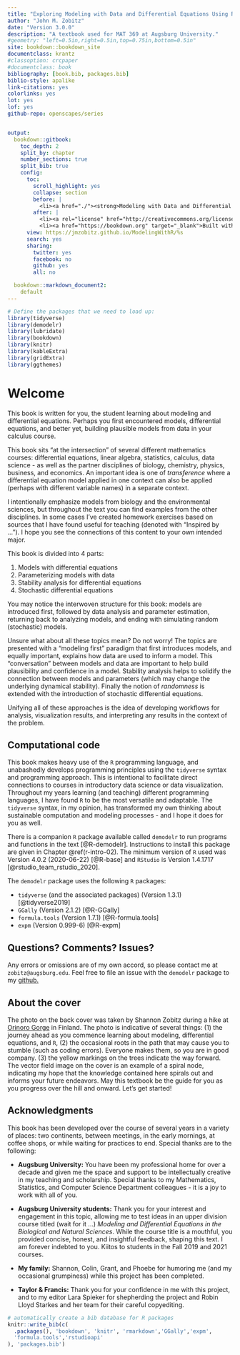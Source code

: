 ```yaml
--- 
title: "Exploring Modeling with Data and Differential Equations Using R"
author: "John M. Zobitz"
date: "Version 3.0.0"
description: "A textbook used for MAT 369 at Augsburg University."
#geometry: "left=0.5in,right=0.5in,top=0.75in,bottom=0.5in"
site: bookdown::bookdown_site
documentclass: krantz
#classoption: crcpaper
#documentclass: book
bibliography: [book.bib, packages.bib]
biblio-style: apalike
link-citations: yes
colorlinks: yes
lot: yes
lof: yes
github-repo: openscapes/series


output:
  bookdown::gitbook:
    toc_depth: 2
    split_by: chapter
    number_sections: true
    split_bib: true
    config:
      toc:
        scroll_highlight: yes
        collapse: section
        before: |
          <li><a href="./"><strong>Modeling with Data and Differential Equations in R</strong><br>by John Zobitz</a></li>
        after: |
          <li><a rel="license" href="http://creativecommons.org/licenses/by-nc-nd/4.0/"><img alt="Creative Commons License" style="border-width:0" src="https://i.creativecommons.org/l/by-nc-nd/4.0/88x31.png" /></a></li>
          <li><a href="https://bookdown.org" target="_blank">Built with Bookdown + RStudio</a></li>
      view: https://jmzobitz.github.io/ModelingWithR/%s
      search: yes
      sharing:
        twitter: yes
        facebook: no
        github: yes
        all: no

  bookdown::markdown_document2:
    default
---
```


```r
# Define the packages that we need to load up:
library(tidyverse)
library(demodelr)
library(lubridate)
library(bookdown)
library(knitr)
library(kableExtra)
library(gridExtra)
library(ggthemes)
```

# Welcome {-} 
This book is written for you, the student learning about modeling and differential equations. Perhaps you first encountered models, differential equations, and better yet, building plausible models from data in your calculus course.

This book sits "at the intersection" of several different mathematics courses: differential equations, linear algebra, statistics, calculus, data science - as well as the partner disciplines of biology, chemistry, physics, business, and economics.  An important idea is one of *transference* where a differential equation model applied in one context can also be applied (perhaps with different variable names) in a separate context.

I intentionally emphasize models from biology and the environmental sciences, but throughout the text you can find examples from the other disciplines. In some cases I've created homework exercises based on sources that I have found useful for teaching (denoted with "Inspired by ... "). I hope you see the connections of this content to your own intended major.

This book is divided into 4 parts:

1. Models with differential equations
2. Parameterizing models with data
3. Stability analysis for differential equations
4. Stochastic differential equations

You may notice the interwoven structure for this book: models are introduced first, followed by data analysis and parameter estimation, returning back to analyzing models, and ending with simulating random (stochastic) models. 

Unsure what about all these topics mean? Do not worry! The topics are presented with a "modeling first" paradigm that first introduces models, and equally important, explains how data are used to inform a model. This "conversation" between models and data are important to help build plausibility and confidence in a model.  Stability analysis helps to solidify the connection between models and parameters (which may change the underlying dynamical stability).  Finally the notion of *randomness* is extended with the introduction of stochastic differential equations.

Unifying all of these approaches is the idea of developing workflows for analysis, visualization results, and interpreting any results in the context of the problem.

## Computational code {-}
This book makes heavy use of the `R` programming language, and unabashedly develops programming principles using the `tidyverse` syntax and programming approach.  This is intentional to facilitate direct connections to courses in introductory data science or data visualization. Throughout my years learning (and teaching) different programming languages, I have found `R` to be the most versatile and adaptable. The `tidyverse` syntax, in my opinion, has transformed my own thinking about sustainable computation and modeling processes - and I hope it does for you as well.

There is a companion `R` package available called `demodelr` to run programs and functions in the text [@R-demodelr].  Instructions to install this package are given in Chapter \@ref(r-intro-02). The minimum version of `R` used was Version 4.0.2 (2020-06-22) [@R-base] and `RStudio` is Version 1.4.1717 [@rstudio_team_rstudio_2020].

The `demodelr` package uses the following `R` packages:

- `tidyverse` (and the associated packages) (Version 1.3.1) [@tidyverse2019]
- `GGally` (Version 2.1.2) [@R-GGally]
- `formula.tools` (Version 1.7.1) [@R-formula.tools]
- `expm` (Version 0.999-6) [@R-expm]


## Questions? Comments? Issues? {-}
Any errors or omissions are of my own accord, so please contact me at `zobitz@augsburg.edu`. Feel free to file an issue with the `demodelr` package to my [github.](https://github.com/jmzobitz/ModelingWithR/issues)

## About the cover {-}
The photo on the back cover was taken by Shannon Zobitz during a hike at [Orinoro Gorge](https://visitleppavirta.fi/en/service/orinoro-gorge) in Finland. The photo is indicative of several things: (1) the journey ahead as you commence learning about modeling, differential equations, and `R`, (2) the occasional roots in the path that may cause you to stumble (such as coding errors). Everyone makes them, so you are in good company. (3) the yellow markings on the trees indicate the way forward. The vector field image on the cover is an example of a spiral node, indicating my hope that the knowledge contained here spirals out and informs your future endeavors. May this textbook be the guide for you as you progress over the hill and onward. Let's get started!

## Acknowledgments {-}
This book has been developed over the course of several years in a variety of places: two continents, between meetings, in the early mornings, at coffee shops, or while waiting for practices to end. Special thanks are to the following: 

- **Augsburg University:** You have been my professional home for over a decade and given me the space and support to be intellectually creative in my teaching and scholarship. Special thanks to my Mathematics, Statistics, and Computer Science Department colleagues - it is a joy to work with all of you.

- **Augsburg University students:** Thank you for your interest and engagement in this topic, allowing me to test ideas in an upper division course titled (wait for it ...) *Modeling and Differential Equations in the Biological and Natural Sciences*. While the course title is a mouthful, you provided concise, honest, and insightful feedback, shaping this text. I am forever indebted to you. Kiitos to students in the Fall 2019 and 2021 courses.

- **My family:** Shannon, Colin, Grant, and Phoebe for humoring me (and my occasional grumpiness) while this project has been completed.

- **Taylor & Francis:** Thank you for your confidence in me with this project, and to my editor Lara Spieker for shepherding the project and Robin Lloyd Starkes and her team for their careful copyediting.



```r
# automatically create a bib database for R packages
knitr::write_bib(c(
  .packages(), 'bookdown', 'knitr', 'rmarkdown','GGally','expm',
  'formula.tools','rstudioapi'
), 'packages.bib')
```

\mainmatter

